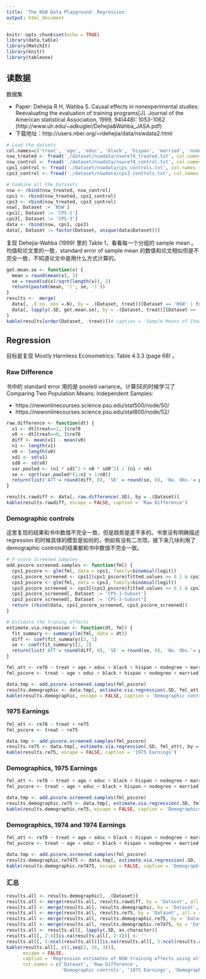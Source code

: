 ```yaml
---
title: 'The NSW Data Playground: Regression'
output: html_document
---
```


```r
knitr::opts_chunk$set(echo = TRUE)
library(data.table)
library(MatchIt)
library(knitr)
library(tableone)
```

## 读数据

数据集

- Paper: Dehejia R H, Wahba S. Causal effects in nonexperimental studies: Reevaluating the evaluation of training programs[J]. Journal of the American statistical Association, 1999, 94(448): 1053-1062. (http://www.uh.edu/~adkugler/Dehejia&Wahba_JASA.pdf)
- 下载地址：http://users.nber.org/~rdehejia/data/nswdata2.html

```r
# Load the datsets
col.names=c('treat', 'age', 'educ', 'black', 'hispan', 'married', 'nodegree', 're74', 're75', 're78')
nsw_treated <- fread('./dataset/nswdata/nswre74_treated.txt', col.names = col.names)
nsw_control <- fread('./dataset/nswdata/nswre74_control.txt', col.names = col.names)
cps1_control <- fread('./dataset/nswdata/cps_controls.txt', col.names = col.names)
cps3_control <- fread('./dataset/nswdata/cps3_controls.txt', col.names = col.names)

# Combine all the Datasets
nsw <- rbind(nsw_treated, nsw_control)
cps1 <- rbind(nsw_treated, cps1_control)
cps3 <- rbind(nsw_treated, cps3_control)
nsw[, Dataset := 'NSW']
cps1[, Dataset := 'CPS-1']
cps3[, Dataset := 'CPS-3']
data <- rbind(nsw, cps1, cps3)
data[, Dataset := factor(Dataset, unique(data$Dataset))]
```

复现 Dehejia-Wahba (1999) 里的 Table 1，看看每一个分组的 sample mean 。
均值和论文里的一致，standard error of sample mean 的数值和论文相似但是不完全一致，不知道论文中是用什么方式计算的。

```r
get.mean.se <- function(x) {
  mean = round(mean(x), 2)
  se = round(sd(x)/sqrt(length(x)), 2)
  return(paste0(mean, '(', se, ')'))
}
results <-  merge(
  data[, .(`no. obs`=.N), by = .(Dataset, treat)][Dataset == 'NSW' | treat ==0, ],
  data[, lapply(.SD, get.mean.se), by = .(Dataset, treat)][Dataset == 'NSW' | treat ==0, ]
)
kable(results[order(Dataset, -treat)])# caption = 'Sample Means of Characteristics for NSW and Comparison Samples')
```

## Regression 

目标是复现 Mostly Harmless Econometrics: Table 4.3.3 (page 68) 。

### Raw Difference

书中的 standard error 用的是 pooled variance。计算SE的时候学习了 Comparing Two Population Means: Independent Samples: 

- https://newonlinecourses.science.psu.edu/stat500/node/50/
- https://newonlinecourses.science.psu.edu/stat800/node/52/

```r
raw.difference <- function(dt) {
  v1 <- dt[treat==1, ]$re78
  v0 <- dt[treat==0, ]$re78
  diff <- mean(v1) - mean(v0)
  n1 <- length(v1)
  n0 <- length(v0)
  sd1 <- sd(v1)
  sd0 <- sd(v0)
  var.pooled <- (n1 * sd1^2 + n0 * sd0^2) / (n1 + n0)
  se <- sqrt(var.pooled*(1/n1 + 1/n0))
  return(list('ATT'= round(diff, 0), 'SE' = round(se, 0), 'No. Obs.'= paste0(n1, '/', n0)))
}

results.rawdiff <- data[, raw.difference(.SD), by = .(Dataset)]
kable(results.rawdiff, escape = FALSE, caption = 'Raw Difference') 
```

### Demographic controls

这里复现的结果和书中数值不完全一致，但是趋势是差不多的。书里没有明确描述 regression 的时候具体的模型是如何的，例如有没有二次项。接下来几块利用了 demographic controls的结果都和书中数值不完全一致。

```r
# P-score Screened Samples
add.pscore.screened.samples <- function(fml) {
  cps1_pscore <- glm(fml, data = cps1, family=binomial(logit))
  cps1_pscore_screened <- cps1[(cps1_pscore$fitted.values >= 0.1 & cps1_pscore$fitted.values <= 0.9), ]
  cps3_pscore <- glm(fml, data = cps3, family=binomial(logit))
  cps3_pscore_screened <- cps3[(cps3_pscore$fitted.values >= 0.1 & cps3_pscore$fitted.values <= 0.9), ]
  cps1_pscore_screened[, Dataset := 'CPS-1-Subset']
  cps3_pscore_screened[, Dataset := 'CPS-3-Subset']
  return (rbind(data, cps1_pscore_screened, cps3_pscore_screened))
}

# Estimate the traning effects
estimate.via.regression <- function(dt, fml) {
  fit_summary <- summary(lm(fml, data = dt))
  diff <- coef(fit_summary)[2, 1]
  se <- coef(fit_summary)[2, 2]
  return(list('ATT'= round(diff, 0), 'SE' = round(se, 0), 'No. Obs.'= paste0(dt[treat==1, .N], '/', dt[treat==0, .N])))
}

fml_att <- re78 ~ treat + age + educ + black + hispan + nodegree + married
fml_pscore <- treat ~ age + educ + black + hispan + nodegree + married

data.tmp <- add.pscore.screened.samples(fml_pscore)
results.demographic <- data.tmp[, estimate.via.regression(.SD, fml_att), by = .(Dataset)]
kable(results.demographic, escape = FALSE, caption = 'Demographic controls') 
```

### 1975 Earnings

```r
fml_att <- re78 ~ treat + re75
fml_pscore <- treat ~ re75

data.tmp <- add.pscore.screened.samples(fml_pscore)
results.re75 <- data.tmp[, estimate.via.regression(.SD, fml_att), by = .(Dataset)]
kable(results.re75, escape = FALSE, caption = '1975 Earnings') 
```

### Demographics, 1975 Earnings

```r
fml_att <- re78 ~ treat + age + educ + black + hispan + nodegree + married + re75
fml_pscore <- treat ~ age + educ + black + hispan + nodegree + married + re75

data.tmp <- add.pscore.screened.samples(fml_pscore)
results.demographic.re75 <- data.tmp[, estimate.via.regression(.SD, fml_att), by = .(Dataset)]
kable(results.demographic.re75, escape = FALSE, caption = 'Demographics, 1975 Earnings') 
```

### Demographics, 1974 and 1974 Earnings

```r
fml_att <- re78 ~ treat + age + educ + black + hispan + nodegree + married + re74 + re75
fml_pscore <- treat ~ age + educ + black + hispan + nodegree + married + re74 + re75

data.tmp <- add.pscore.screened.samples(fml_pscore)
results.demographic.re7475 <- data.tmp[, estimate.via.regression(.SD, fml_att), by = .(Dataset)]
kable(results.demographic.re7475, escape = FALSE, caption = 'Demographics, 1974 and 1974 Earnings') 
```

### 汇总

```r
results.all <- results.demographic[, .(Dataset)]
results.all <- merge(results.all, results.rawdiff, by = 'Dataset', all.x = T, suffixes = c('', 'rawdiff'))
results.all <- merge(results.all, results.demographic, by = 'Dataset', all.x = T, suffixes = c('', 'demo'))
results.all <- merge(results.all, results.re75, by = 'Dataset', all.x = T, suffixes = c('', 're75'))
results.all <- merge(results.all, results.demographic.re75, by = 'Dataset', all.x = T, suffixes = c('', 'demo_re75'))
results.all <- merge(results.all, results.demographic.re7475, by = 'Dataset', all.x = T, suffixes = c('', 'demo_re7475'))
results.all <- results.all[, lapply(.SD, as.character)]
results.all[, 2:4][is.na(results.all[, 2:4])] <- ''
results.all[, 5:ncol(results.all)][is.na(results.all[, 5:ncol(results.all)])] <- 'no obs.'
kable(results.all[, c(1,seq(2, 16, 3))],
      escape = FALSE,
      caption = 'Regression estimates of NSW training effects using alternate controls',
      col.names = c('Dataset', 'Raw Difference',
                    'Demographic controls', '1975 Earnings', 'Demographics, 1975 Earnings', 'Demographics, 1974 and 1974 Earnings'))
```
